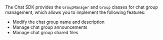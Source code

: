 <PlatformWrapper platform="web">

The Chat SDK provides the `GroupManager` and `Group` classes for chat group management, which allows you to implement the following features:

- Modify the chat group name and description
- Manage chat group announcements
- Manage chat group shared files

</PlatformWrapper>